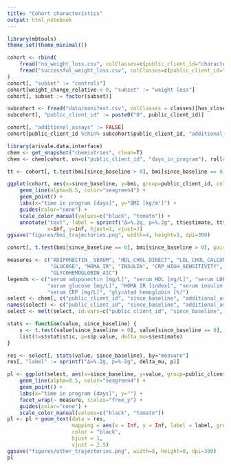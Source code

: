 ```yaml
---
title: "Cohort characteristics"
output: html_notebook
---
```


```r
library(mbtools)
theme_set(theme_minimal())
```

```r
cohort <- rbind(
    fread("no_weight_loss.csv", colClasses=c(public_client_id="character")),
    fread("successful_weight_loss.csv", colClasses=c(public_client_id="character"))
)
cohort[, "subset" := "controls"]
cohort[weight_change_relative < 0, "subset" := "weight loss"]
cohort[, subset := factor(subset)]

subcohort <- fread("data/manifest.csv", colClasses = classes)[has_close_microbiome == T]
subcohort[, "public_client_id" := paste0("0", public_client_id)]

cohort[, "additional_assays" := FALSE]
cohort[public_client_id %chin% subcohort$public_client_id, "additional_assays" := TRUE]
```

```r
library(arivale.data.interface)
chem <- get_snapshot("chemistries", clean=T)
chem <- chem[cohort, on=c("public_client_id", "days_in_program"), roll="nearest"]
```

```r
tt <- cohort[, t.test(bmi[since_baseline > 0], bmi[since_baseline == 0], paired=TRUE)]

ggplot(cohort, aes(x=since_baseline, y=bmi, group=public_client_id, color=additional_assays)) +
    geom_line(alpha=0.5, color="seagreen4") +
    geom_point() +
    labs(x="time in program [days]", y="BMI [kg/m²]") +
    guides(color="none") +
    scale_color_manual(values=c("black", "tomato")) +
    annotate("text", label = sprintf("Δ=%.2g, p=%.2g", tt$estimate, tt$p.value), 
             x=Inf, y=Inf, hjust=1, vjust=7)
ggsave("figures/bmi_trajectories.png", width=4, height=3, dpi=300)

cohort[, t.test(bmi[since_baseline == 0], bmi[since_baseline > 0], paired=TRUE)]
```

```r
measures <- c("ADIPONECTIN__SERUM", "HDL_CHOL_DIRECT", "LDL_CHOL_CALCULATION", 
              "GLUCOSE", "HOMA_IR", "INSULIN", "CRP_HIGH_SENSITIVITY", 
              "GLYCOHEMOGLOBIN_A1C")
legends <- c("serum adiponectin [mg/L]", "serum HDL [mg/L]", "serum LDL [mg/L]", 
             "serum glucose [mg/L]", "HOMA IR [index]", "serum insulin [mIU/L]", 
             "serum CRP [mg/L]", "glycated hemoglobin [%]")
select <- chem[, c("public_client_id", "since_baseline", "additional_assays", measures), with=F]
names(select) <- c("public_client_id", "since_baseline", "additional_assays", legends)
select <- melt(select, id.vars=c("public_client_id", "since_baseline", "additional_assays"), value.name="value", variable.name="measure")

stats <- function(value, since_baseline) {
    s <- t.test(value[since_baseline > 0], value[since_baseline == 0], paired=TRUE)
    list(t=s$statistic, p=s$p.value, delta_mu=s$estimate)
}

res <- select[, stats(value, since_baseline), by="measure"]
res[, "label" := sprintf("Δ=%.2g, p=%.2g", delta_mu, p)]

pl <- ggplot(select, aes(x=since_baseline, y=value, group=public_client_id, color=additional_assays)) +
    geom_line(alpha=0.5, color="seagreen4") +
    geom_point() +
    labs(x="time in program [days]", y="") +
    facet_wrap(~ measure, scales="free_y") +
    guides(color="none") +
    scale_color_manual(values=c("black", "tomato"))
pl <- pl + geom_text(data = res, 
                     mapping = aes(x = Inf, y = Inf, label = label, group=1),
                     color = "black",
                     hjust = 1,
                     vjust = 2.5)
ggsave("figures/other_trajectories.png", width=8, height=8, dpi=300)
pl
```
